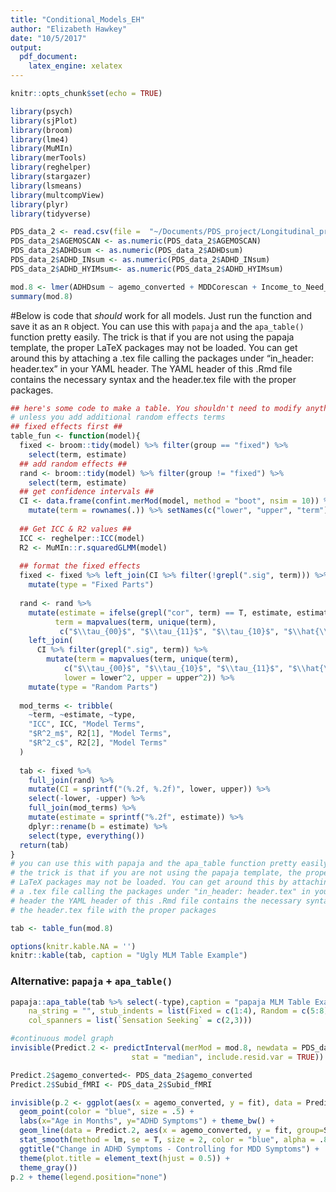 ```yaml
---
title: "Conditional_Models_EH"
author: "Elizabeth Hawkey"
date: "10/5/2017"
output: 
  pdf_document: 
    latex_engine: xelatex
---
```


```r
knitr::opts_chunk$set(echo = TRUE)
```

```r
library(psych)
library(sjPlot)
library(broom)
library(lme4)
library(MuMIn)
library(merTools)
library(reghelper)
library(stargazer)
library(lsmeans)
library(multcompView)
library(plyr)
library(tidyverse)

PDS_data_2 <- read.csv(file =  "~/Documents/PDS_project/Longitudinal_project/datasets/PDS_long_final.csv")
PDS_data_2$AGEMOSCAN <- as.numeric(PDS_data_2$AGEMOSCAN)
PDS_data_2$ADHDsum <- as.numeric(PDS_data_2$ADHDsum)
PDS_data_2$ADHD_INsum <- as.numeric(PDS_data_2$ADHD_INsum)
PDS_data_2$ADHD_HYIMsum<- as.numeric(PDS_data_2$ADHD_HYIMsum)

mod.8 <- lmer(ADHDsum ~ agemo_converted + MDDCorescan + Income_to_Need_Scan_c + sex_c + (agemo_converted|Subid_fMRI), data=PDS_data_2)
summary(mod.8)
```

#Below is code that *should* work for all models. Just run the function and save it as an `R` object. You can use this with `papaja` and the `apa_table()` function pretty easily. The trick is that if you are not using the papaja template, the proper LaTeX packages may not be loaded. You can get around this by attaching a .tex file calling the packages under "in_header: header.tex" in your YAML header. The YAML header of this .Rmd file contains the necessary syntax and the header.tex file with the proper packages.
 
```r
## here's some code to make a table. You shouldn't need to modify anything here 
# unless you add additional random effects terms
## fixed effects first ##
table_fun <- function(model){
  fixed <- broom::tidy(model) %>% filter(group == "fixed") %>%
    select(term, estimate) 
  ## add random effects ##
  rand <- broom::tidy(model) %>% filter(group != "fixed") %>%
    select(term, estimate)
  ## get confidence intervals ##
  CI <- data.frame(confint.merMod(model, method = "boot", nsim = 10)) %>%
    mutate(term = rownames(.)) %>% setNames(c("lower", "upper", "term"))
  
  ## Get ICC & R2 values ##
  ICC <- reghelper::ICC(model)
  R2 <- MuMIn::r.squaredGLMM(model)
  
  ## format the fixed effects
  fixed <- fixed %>% left_join(CI %>% filter(!grepl(".sig", term))) %>%
    mutate(type = "Fixed Parts")
  
  rand <- rand %>%
    mutate(estimate = ifelse(grepl("cor", term) == T, estimate, estimate^2),
          term = mapvalues(term, unique(term), 
           c("$\\tau_{00}$", "$\\tau_{11}$", "$\\tau_{10}$", "$\\hat{\\sigma^2}$"))) %>%
    left_join(
      CI %>% filter(grepl(".sig", term)) %>%
        mutate(term = mapvalues(term, unique(term), 
            c("$\\tau_{00}$", "$\\tau_{10}$", "$\\tau_{11}$", "$\\hat{\\sigma^2}$")),
            lower = lower^2, upper = upper^2)) %>%
    mutate(type = "Random Parts")
  
  mod_terms <- tribble(
    ~term, ~estimate, ~type,
    "ICC", ICC, "Model Terms",
    "$R^2_m$", R2[1], "Model Terms",
    "$R^2_c$", R2[2], "Model Terms"
  )
  
  tab <- fixed %>%
    full_join(rand) %>%
    mutate(CI = sprintf("(%.2f, %.2f)", lower, upper)) %>%
    select(-lower, -upper) %>%
    full_join(mod_terms) %>%
    mutate(estimate = sprintf("%.2f", estimate)) %>%
    dplyr::rename(b = estimate) %>%
    select(type, everything())
  return(tab)
}
# you can use this with papaja and the apa_table function pretty easily
# the trick is that if you are not using the papaja template, the proper
# LaTeX packages may not be loaded. You can get around this by attaching
# a .tex file calling the packages under "in_header: header.tex" in your YAML
# header the YAML header of this .Rmd file contains the necessary syntax and 
# the header.tex file with the proper packages

tab <- table_fun(mod.8)
```


```r
options(knitr.kable.NA = '')
knitr::kable(tab, caption = "Ugly MLM Table Example")
```

### Alternative: `papaja` + `apa_table()`  

```r
papaja::apa_table(tab %>% select(-type),caption = "papaja MLM Table Example", 
    na_string = "", stub_indents = list(Fixed = c(1:4), Random = c(5:8), Summary = c(9:11)),
    col_spanners = list(`Sensation Seeking` = c(2,3)))
```

```r
#continuous model graph
invisible(Predict.2 <- predictInterval(merMod = mod.8, newdata = PDS_data_2, level = 0.9, n.sims = 1000, 
                           stat = "median", include.resid.var = TRUE))

Predict.2$agemo_converted<- PDS_data_2$agemo_converted
Predict.2$Subid_fMRI <- PDS_data_2$Subid_fMRI

invisible(p.2 <- ggplot(aes(x = agemo_converted, y = fit), data = Predict.2) +
  geom_point(color = "blue", size = .5) +
  labs(x="Age in Months", y="ADHD Symptoms") + theme_bw() + 
  geom_line(data = Predict.2, aes(x = agemo_converted, y = fit, group=Subid_fMRI, color = Subid_fMRI), alpha = .4, size = .8) +
  stat_smooth(method = lm, se = T, size = 2, color = "blue", alpha = .8) +
  ggtitle("Change in ADHD Symptoms - Controlling for MDD Symptoms") +
  theme(plot.title = element_text(hjust = 0.5)) +
  theme_gray())
p.2 + theme(legend.position="none")
```

